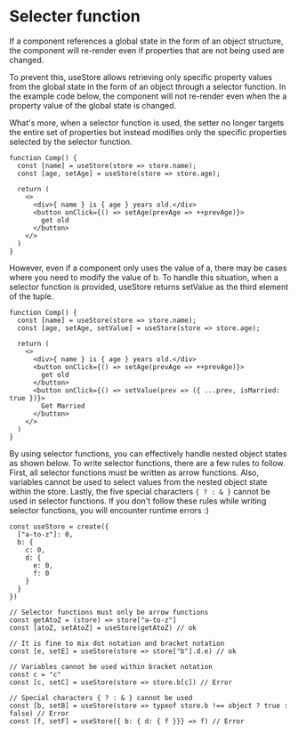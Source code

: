 # Selecter function

If a component references a global state in the form of an object structure, the component will re-render even if properties that are not being used are changed.

To prevent this, useStore allows retrieving only specific property values from the global state in the form of an object through a selector function. In the example code below, the component will not re-render even when the a property value of the global state is changed.

What's more, when a selector function is used, the setter no longer targets the entire set of properties but instead modifies only the specific properties selected by the selector function.

```tsx
function Comp() {
  const [name] = useStore(store => store.name);
  const [age, setAge] = useStore(store => store.age);
  
  return (
    <>
      <div>{ name } is { age } years old.</div>
      <button onClick={() => setAge(prevAge => ++prevAge)}>
        get old
      </button>
    </>
  )
}
```

However, even if a component only uses the value of a, there may be cases where you need to modify the value of b. To handle this situation, when a selector function is provided, useStore returns setValue as the third element of the tuple.

```tsx
function Comp() {
  const [name] = useStore(store => store.name);
  const [age, setAge, setValue] = useStore(store => store.age);
  
  return (
    <>
      <div>{ name } is { age } years old.</div>
      <button onClick={() => setAge(prevAge => ++prevAge)}>
        get old
      </button>
      <button onClick={() => setValue(prev => ({ ...prev, isMarried: true })}>
        Get Married
      </button>
    </>
  )
}
```

By using selector functions, you can effectively handle nested object states as shown below. To write selector functions, there are a few rules to follow. First, all selector functions must be written as arrow functions. Also, variables cannot be used to select values from the nested object state within the store. Lastly, the five special characters `{ ? : & }` cannot be used in selector functions. If you don't follow these rules while writing selector functions, you will encounter runtime errors :)

```tsx
const useStore = create({
  ["a-to-z"]: 0,
  b: {
    c: 0,
    d: {
      e: 0,
      f: 0
    }
  }
})

// Selector functions must only be arrow functions
const getAtoZ = (store) => store["a-to-z"]
const [atoZ, setAtoZ] = useStore(getAtoZ) // ok
 
// It is fine to mix dot notation and bracket notation
const [e, setE] = useStore(store => store["b"].d.e) // ok
 
// Variables cannot be used within bracket notation
const c = "c"
const [c, setC] = useStore(store => store.b[c]) // Error
 
// Special characters { ? : & } cannot be used
const [b, setB] = useStore(store => typeof store.b !== object ? true : false) // Error
const [f, setF] = useStore({ b: { d: { f }}} => f) // Error
```
